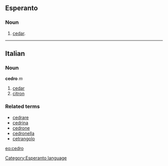 ==Esperanto==
===Noun===
# [[cedar]].
{{Universala Vortaro}}
----
==Italian==
===Noun===
'''cedro''' ''m''

# [[cedar]]
# [[citron]]

===Related terms===
*[[cedrare]]
*[[cedrina]]
*[[cedrone]]
*[[cedronella]]
*[[cetrangolo]]

[[eo:cedro]]
[[Category:Esperanto language]]